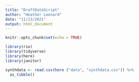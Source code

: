 ```yaml
---
title: "DraftDataScript"
author: "Heather Leonard"
date: "11/13/2021"
output: html_document
---
```


```r
knitr::opts_chunk$set(echo = TRUE)
```

```r
library(rio)
library(tidyverse)
library(here)
library(janitor)

```
```r
synthdata <- read.csv(here ("data", "synthdata.csv")) %>%
  as_tibble()
```

